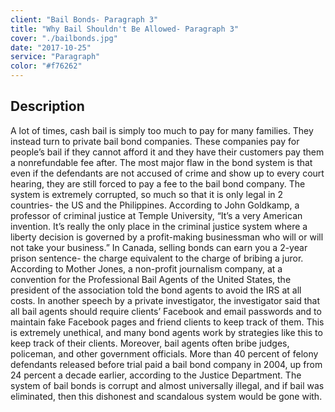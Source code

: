 ```yaml
---
client: "Bail Bonds- Paragraph 3"
title: "Why Bail Shouldn't Be Allowed- Paragraph 3"
cover: "./bailbonds.jpg"
date: "2017-10-25"
service: "Paragraph"
color: "#f76262"
---
```

## Description

  A lot of times, cash bail is simply too much to pay for many families. They instead turn to private bail bond companies. These companies pay for people’s bail if they cannot afford it and they have their customers pay them a nonrefundable fee after. The most major flaw in the bond system is that even if the defendants are not accused of crime and show up to every court hearing, they are still forced to pay a fee to the bail bond company. The system is extremely corrupted, so much so that it is only legal in 2 countries- the US and the Philippines. According to John Goldkamp, a professor of criminal justice at Temple University, “It’s a very American invention. It’s really the only place in the criminal justice system where a liberty decision is governed by a profit-making businessman who will or will not take your business.” In Canada, selling bonds can earn you a 2-year prison sentence- the charge equivalent to the charge of bribing a juror. According to Mother Jones, a non-profit journalism company, at a convention for the Professional Bail Agents of the United States, the president of the association told the bond agents to avoid the IRS at all costs. In another speech by a private investigator, the investigator said that all bail agents should require clients’ Facebook and email passwords and to maintain fake Facebook pages and friend clients to keep track of them. This is extremely unethical, and many bond agents work by strategies like this to keep track of their clients. Moreover, bail agents often bribe judges, policeman, and other government officials. More than 40 percent of felony defendants released before trial paid a bail bond company in 2004, up from 24 percent a decade earlier, according to the Justice Department. The system of bail bonds is corrupt and almost universally illegal, and if bail was eliminated, then this dishonest and scandalous system would be gone with.
